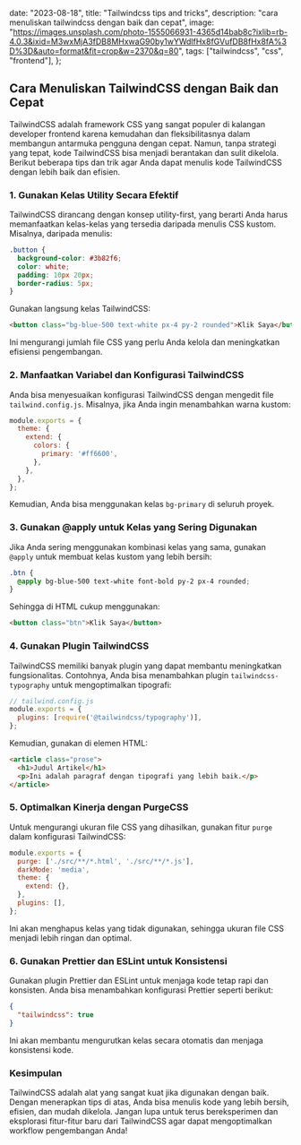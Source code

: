 

  date: "2023-08-18",
  title: "Tailwindcss tips and tricks",
  description:
    "cara menuliskan tailwindcss dengan baik dan cepat",
  image:
    "https://images.unsplash.com/photo-1555066931-4365d14bab8c?ixlib=rb-4.0.3&ixid=M3wxMjA3fDB8MHxwaG90by1wYWdlfHx8fGVufDB8fHx8fA%3D%3D&auto=format&fit=crop&w=2370&q=80",
  tags: ["tailwindcss", "css", "frontend"],
};


## Cara Menuliskan TailwindCSS dengan Baik dan Cepat

TailwindCSS adalah framework CSS yang sangat populer di kalangan developer frontend karena kemudahan dan fleksibilitasnya dalam membangun antarmuka pengguna dengan cepat. Namun, tanpa strategi yang tepat, kode TailwindCSS bisa menjadi berantakan dan sulit dikelola. Berikut beberapa tips dan trik agar Anda dapat menulis kode TailwindCSS dengan lebih baik dan efisien.

### 1. Gunakan Kelas Utility Secara Efektif
TailwindCSS dirancang dengan konsep utility-first, yang berarti Anda harus memanfaatkan kelas-kelas yang tersedia daripada menulis CSS kustom. Misalnya, daripada menulis:

```css
.button {
  background-color: #3b82f6;
  color: white;
  padding: 10px 20px;
  border-radius: 5px;
}
```

Gunakan langsung kelas TailwindCSS:

```html
<button class="bg-blue-500 text-white px-4 py-2 rounded">Klik Saya</button>
```

Ini mengurangi jumlah file CSS yang perlu Anda kelola dan meningkatkan efisiensi pengembangan.

### 2. Manfaatkan Variabel dan Konfigurasi TailwindCSS
Anda bisa menyesuaikan konfigurasi TailwindCSS dengan mengedit file `tailwind.config.js`. Misalnya, jika Anda ingin menambahkan warna kustom:

```javascript
module.exports = {
  theme: {
    extend: {
      colors: {
        primary: '#ff6600',
      },
    },
  },
};
```

Kemudian, Anda bisa menggunakan kelas `bg-primary` di seluruh proyek.

### 3. Gunakan @apply untuk Kelas yang Sering Digunakan
Jika Anda sering menggunakan kombinasi kelas yang sama, gunakan `@apply` untuk membuat kelas kustom yang lebih bersih:

```css
.btn {
  @apply bg-blue-500 text-white font-bold py-2 px-4 rounded;
}
```

Sehingga di HTML cukup menggunakan:

```html
<button class="btn">Klik Saya</button>
```

### 4. Gunakan Plugin TailwindCSS
TailwindCSS memiliki banyak plugin yang dapat membantu meningkatkan fungsionalitas. Contohnya, Anda bisa menambahkan plugin `tailwindcss-typography` untuk mengoptimalkan tipografi:

```javascript
// tailwind.config.js
module.exports = {
  plugins: [require('@tailwindcss/typography')],
};
```

Kemudian, gunakan di elemen HTML:

```html
<article class="prose">
  <h1>Judul Artikel</h1>
  <p>Ini adalah paragraf dengan tipografi yang lebih baik.</p>
</article>
```

### 5. Optimalkan Kinerja dengan PurgeCSS
Untuk mengurangi ukuran file CSS yang dihasilkan, gunakan fitur `purge` dalam konfigurasi TailwindCSS:

```javascript
module.exports = {
  purge: ['./src/**/*.html', './src/**/*.js'],
  darkMode: 'media',
  theme: {
    extend: {},
  },
  plugins: [],
};
```

Ini akan menghapus kelas yang tidak digunakan, sehingga ukuran file CSS menjadi lebih ringan dan optimal.

### 6. Gunakan Prettier dan ESLint untuk Konsistensi
Gunakan plugin Prettier dan ESLint untuk menjaga kode tetap rapi dan konsisten. Anda bisa menambahkan konfigurasi Prettier seperti berikut:

```json
{
  "tailwindcss": true
}
```

Ini akan membantu mengurutkan kelas secara otomatis dan menjaga konsistensi kode.

### Kesimpulan
TailwindCSS adalah alat yang sangat kuat jika digunakan dengan baik. Dengan menerapkan tips di atas, Anda bisa menulis kode yang lebih bersih, efisien, dan mudah dikelola. Jangan lupa untuk terus bereksperimen dan eksplorasi fitur-fitur baru dari TailwindCSS agar dapat mengoptimalkan workflow pengembangan Anda!





